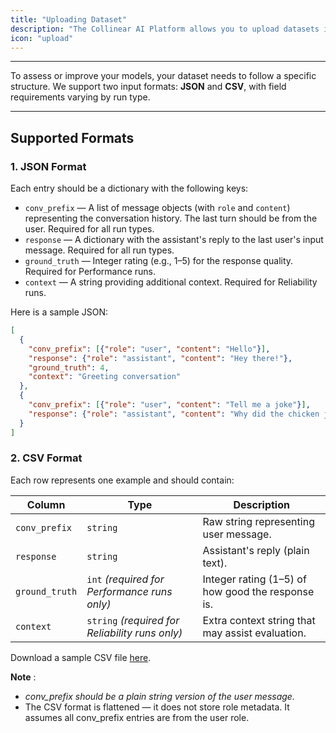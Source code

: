 ```yaml
---
title: "Uploading Dataset"
description: "The Collinear AI Platform allows you to upload datasets in JSON or CSV format."
icon: "upload"
---
```


---

To assess or improve your models, your dataset needs to follow a specific structure. We support two input formats: **JSON** and **CSV**, with field requirements varying by run type. 

---

## Supported Formats

### 1. JSON Format

Each entry should be a dictionary with the following keys:

- `conv_prefix` — A list of message objects (with `role` and `content`) representing the conversation history. The last turn should be from the user. Required for all run types.
- `response` — A dictionary with the assistant's reply to the last user's input message. Required for all run types.
- `ground_truth` — Integer rating (e.g., 1–5) for the response quality. Required for Performance runs.
- `context` — A string providing additional context. Required for Reliability runs.

Here is a sample JSON:

```json
[
  {
    "conv_prefix": [{"role": "user", "content": "Hello"}],
    "response": {"role": "assistant", "content": "Hey there!"},
    "ground_truth": 4,
    "context": "Greeting conversation"
  },
  {
    "conv_prefix": [{"role": "user", "content": "Tell me a joke"}],
    "response": {"role": "assistant", "content": "Why did the chicken join a band? Because it had the drumsticks!"}
  }
]
```

### 2. CSV Format

Each row represents one example and should contain:

| Column         | Type                                            | Description                                       |
| -------------- | ----------------------------------------------- | ------------------------------------------------- |
| `conv_prefix`  | `string`                                        | Raw string representing user message.             |
| `response`     | `string`                                        | Assistant's reply (plain text).                   |
| `ground_truth` | `int` _(required for Performance runs only)_    | Integer rating (1–5) of how good the response is. |
| `context`      | `string` _(required for Reliability runs only)_ | Extra context string that may assist evaluation.  |

Download a sample CSV file [here](https://webresources-s3.s3.us-east-1.amazonaws.com/sample-csv.csv).

**Note** :

- _conv_prefix should be a plain string version of the user message._
- The CSV format is flattened — it does not store role metadata. It assumes all conv_prefix entries are from the user role.